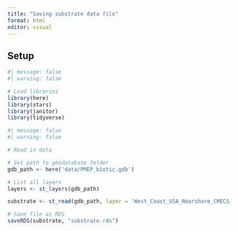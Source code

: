 ```yaml
---
title: "Saving substrate data file"
format: html
editor: visual
---
```


## Setup

```r
#| message: false
#| warning: false

# Load libraries
library(here)
library(stars)
library(janitor)
library(tidyverse)
```

```r
#| message: false
#| warning: false

# Read in data

# Set path to geodatabase folder
gdb_path <- here('data/PMEP_biotic.gdb')

# List all layers
layers <- st_layers(gdb_path)

substrate <- st_read(gdb_path, layer = 'West_Coast_USA_Nearshore_CMECS_Substrate_Habitat_V2' )
```

```r
# Save file as RDS
saveRDS(substrate, "substrate.rds")
```
